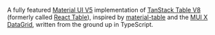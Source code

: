 A fully featured [Material UI V5](https://mui.com/) implementation of [TanStack Table V8](https://tanstack.com/table/v8) (formerly called [React Table](https://react-table-v7.tanstack.com/)), inspired by [material-table](https://material-table.com/) and the [MUI X DataGrid](https://mui.com/x/react-data-grid/#mit-version), written from the ground up in TypeScript.

